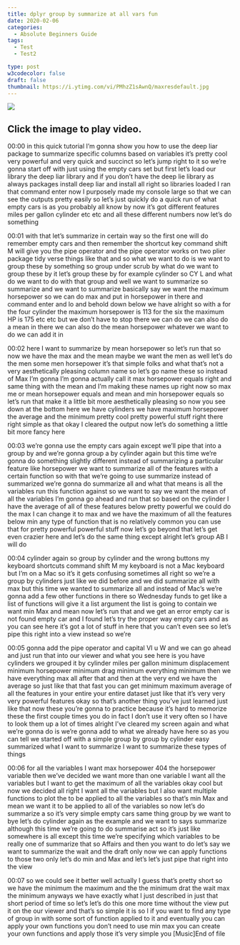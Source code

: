 ```yaml
---
title: dplyr group by summarize at all vars fun
date: 2020-02-06
categories:
  - Absolute Beginners Guide
tags:
  - Test
  - Test2

type: post
w3codecolor: false
draft: false
thumbnail: https://i.ytimg.com/vi/PMhzZ1sAwnQ/maxresdefault.jpg
---
```


<a href="https://www.youtube.com/watch?v=PMhzZ1sAwnQ">
<img src="https://i.ytimg.com/vi/PMhzZ1sAwnQ/maxresdefault.jpg">
</a>



## Click the image to play video.



00:00
in this quick tutorial I'm gonna show you how to use the deep liar package to
summarize specific columns based on variables it's pretty cool very powerful
and very quick and succinct so let's jump right to it
so we're gonna start off with just using the empty cars set but first let's load
our library the deep liar library and if you don't have the deep lie library as
always packages install deep liar and install all right so libraries loaded I
ran that command enter now I purposely made my console large so that we can see
the outputs pretty easily so let's just quickly do a quick run of what empty
cars is as you probably all know by now it's got different features miles per
gallon cylinder etc etc and all these different numbers now let's do something

00:01
with that let's summarize in certain way so the first one will do remember empty
cars and then remember the shortcut key command shift M will give you the pipe
operator and the pipe operator works on two plier package tidy verse things like
that and so what we want to do is we want to group these by something so
group under scrub by what do we want to group these by it let's group these by
for example cylinder so CY L and what do we want to do with that group and well
we want to summarize so summarize and we want to summarize basically say we want
the maximum horsepower so we can do max and put in horsepower in there and
command enter and lo and behold down below we have alright so with a for the
four cylinder the maximum horsepower is 113 for the six the maximum HP is 175
etc etc but we don't have to stop there we can do we can also do a mean in there
we can also do the mean horsepower whatever we want to do we can add it in

00:02
here I want to summarize by mean horsepower so let's run that so now we
have the max and the mean maybe we want the men as well let's do the men
some men horsepower it's that simple folks and what that's not a very
aesthetically pleasing column name so let's go name these so instead of Max
I'm gonna I'm gonna actually call it max horsepower equals right and same thing
with the mean and I'm making these names up right now so max me or mean
horsepower equals and mean and min horsepower equals so let's run that make
it a little bit more aesthetically pleasing so now you see down at the
bottom here we have cylinders we have maximum horsepower the average and the
minimum pretty cool pretty powerful stuff right there right simple as that
okay I cleared the output now let's do something a little bit more fancy here

00:03
we're gonna use the empty cars again except we'll pipe that into a group by
and we're gonna group a by cylinder again but this time we're gonna do
something slightly different instead of summarizing a particular
feature like horsepower we want to summarize all of the features with a
certain function so with that we're going to use summarize instead of
summarized we're gonna do summarize all and what that means is all the variables
run this function against so we want to say we want the mean of all the
variables I'm gonna go ahead and run that so based on the cylinder I have the
average of all of these features below pretty powerful we could do the max I
can change it to max and we have the maximum of all the features below min
any type of function that is no relatively common you can use that for
pretty powerful powerful stuff now let's go beyond that let's get even crazier
here and let's do the same thing except alright let's group AB I will do

00:04
cylinder again so group by cylinder and the wrong buttons my keyboard shortcuts
command shift M my keyboard is not a Mac keyboard but I'm on a Mac so it's it
gets confusing sometimes all right so we're a group by cylinders just like we
did before and we did summarize all with
max but this time we wanted to summarize all
and instead of Mac's we're gonna add a few other functions in there so
Wednesday funds to get like a list of functions will give it a list argument
the list is going to contain we want min Max and mean now let's run that and we
get an error empty car is not found empty car and I found let's try the
proper way empty cars and as you can see here it's got a lot of stuff in here
that you can't even see so let's pipe this right into a view instead so we're

00:05
gonna add the pipe operator and capital VI u W and we can go ahead and just run
that into our viewer and what you see here is you have cylinders we grouped it
by cylinder miles per gallon minimum displacement minimum horsepower minimum
drag minimum everything minimum then we have everything max all after that and
then at the very end we have the average so just like that that fast you can get
minimum maximum average of all the features in your entire your entire
dataset just like that it's very very very powerful features okay so that's
another thing you've just learned just like that
now these you're gonna to practice because it's hard to memorize these the
first couple times you do in fact I don't use it very often so I have to
look them up a lot of times alright I've cleared my screen again and
what we're gonna do is we're gonna add to what we already have here so as you
can tell we started off with a simple group by group by cylinder easy
summarized what I want to summarize I want to summarize these types of things

00:06
for all the variables I want max horsepower 404 the horsepower variable
then we've decided we want more than one variable I want all the variables but I
want to get the maximum of all the variables okay cool but now we decided
all right I want all the variables but I
also want multiple functions to plot the to be applied to all the variables so
that's min Max and mean we want it to be applied to all of the variables so now
let's do summarize a so it's very simple empty cars same thing group by we want
to bye let's do cylinder again as the example and we want to says summarize
although this time we're going to do summarise act so it's just like
somewhere is all except this time we're specifying which variables to be really
one of summarize that so Affairs and then you want to do let's say we want to
summarize the wait and the draft only now we can apply functions to those two
only let's do min and Max and let's let's just pipe that right into the view

00:07
so we could see it better well actually I guess that's pretty short so we have
the minimum the maximum and the the minimum drat the wait max the minimum
anyways we have exactly what I just described in just that short period of
time so let's let's do this one more time without the view put it on the our
viewer and that's so simple it is so I if you want to find any type of group in
with some sort of function applied to it and eventually you can apply your own
functions you don't need to use min max you can create your own functions and
apply those it's very simple you [Music]End of file

